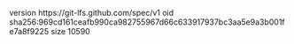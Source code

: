 version https://git-lfs.github.com/spec/v1
oid sha256:969cd161ceafb990ca982755967d66c633917937bc3aa5e9a3b001fe7a8f9225
size 10590
